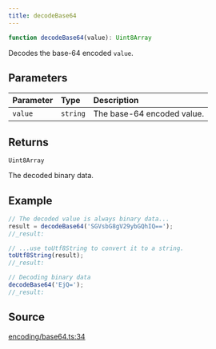 ```yaml
---
title: decodeBase64
---
```


```ts
function decodeBase64(value): Uint8Array
```

Decodes the base-64 encoded `value`.

## Parameters

| Parameter | Type | Description |
| :------ | :------ | :------ |
| `value` | `string` | The base-64 encoded value. |

## Returns

`Uint8Array`

The decoded binary data.

## Example

```ts
// The decoded value is always binary data...
result = decodeBase64('SGVsbG8gV29ybGQhIQ==');
//_result:

// ...use toUtf8String to convert it to a string.
toUtf8String(result);
//_result:

// Decoding binary data
decodeBase64('EjQ=');
//_result:
```

## Source

[encoding/base64.ts:34](https://github.com/dominant-strategies/quais.js/blob/7ad0a969a30d30fc2cf79fa0dcda980927cb6fd5/src/encoding/base64.ts#L34)
